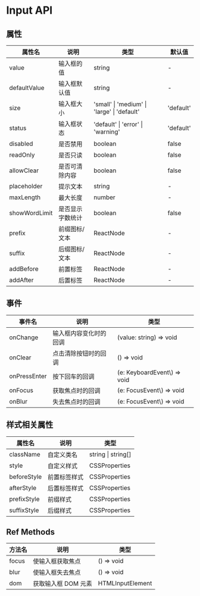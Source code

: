 
<Meta title="表单/Input/文档" />

# Input API

## 属性

<table className="min-w-full border-collapse">
  <thead>
    <tr>
      <th className="border p-2 bg-slate-50">属性名</th>
      <th className="border p-2 bg-slate-50">说明</th>
      <th className="border p-2 bg-slate-50">类型</th>
      <th className="border p-2 bg-slate-50">默认值</th>
    </tr>
  </thead>
  <tbody>
    <tr>
      <td className="border p-2">value</td>
      <td className="border p-2">输入框的值</td>
      <td className="border p-2 font-mono text-sm">string</td>
      <td className="border p-2">-</td>
    </tr>
    <tr>
      <td className="border p-2">defaultValue</td>
      <td className="border p-2">输入框默认值</td>
      <td className="border p-2 font-mono text-sm">string</td>
      <td className="border p-2">-</td>
    </tr>
    <tr>
      <td className="border p-2">size</td>
      <td className="border p-2">输入框大小</td>
      <td className="border p-2 font-mono text-sm">
        'small' | 'medium' | 'large' | 'default'
      </td>
      <td className="border p-2 font-mono text-sm">'default'</td>
    </tr>
    <tr>
      <td className="border p-2">status</td>
      <td className="border p-2">输入框状态</td>
      <td className="border p-2 font-mono text-sm">
        'default' | 'error' | 'warning'
      </td>
      <td className="border p-2 font-mono text-sm">'default'</td>
    </tr>
    <tr>
      <td className="border p-2">disabled</td>
      <td className="border p-2">是否禁用</td>
      <td className="border p-2 font-mono text-sm">boolean</td>
      <td className="border p-2 font-mono text-sm">false</td>
    </tr>
    <tr>
      <td className="border p-2">readOnly</td>
      <td className="border p-2">是否只读</td>
      <td className="border p-2 font-mono text-sm">boolean</td>
      <td className="border p-2 font-mono text-sm">false</td>
    </tr>
    <tr>
      <td className="border p-2">allowClear</td>
      <td className="border p-2">是否可清除内容</td>
      <td className="border p-2 font-mono text-sm">boolean</td>
      <td className="border p-2 font-mono text-sm">false</td>
    </tr>
    <tr>
      <td className="border p-2">placeholder</td>
      <td className="border p-2">提示文本</td>
      <td className="border p-2 font-mono text-sm">string</td>
      <td className="border p-2">-</td>
    </tr>
    <tr>
      <td className="border p-2">maxLength</td>
      <td className="border p-2">最大长度</td>
      <td className="border p-2 font-mono text-sm">number</td>
      <td className="border p-2">-</td>
    </tr>
    <tr>
      <td className="border p-2">showWordLimit</td>
      <td className="border p-2">是否显示字数统计</td>
      <td className="border p-2 font-mono text-sm">boolean</td>
      <td className="border p-2 font-mono text-sm">false</td>
    </tr>
    <tr>
      <td className="border p-2">prefix</td>
      <td className="border p-2">前缀图标/文本</td>
      <td className="border p-2 font-mono text-sm">ReactNode</td>
      <td className="border p-2">-</td>
    </tr>
    <tr>
      <td className="border p-2">suffix</td>
      <td className="border p-2">后缀图标/文本</td>
      <td className="border p-2 font-mono text-sm">ReactNode</td>
      <td className="border p-2">-</td>
    </tr>
    <tr>
      <td className="border p-2">addBefore</td>
      <td className="border p-2">前置标签</td>
      <td className="border p-2 font-mono text-sm">ReactNode</td>
      <td className="border p-2">-</td>
    </tr>
    <tr>
      <td className="border p-2">addAfter</td>
      <td className="border p-2">后置标签</td>
      <td className="border p-2 font-mono text-sm">ReactNode</td>
      <td className="border p-2">-</td>
    </tr>
  </tbody>
</table>

## 事件

<table className="min-w-full border-collapse">
  <thead>
    <tr>
      <th className="border p-2 bg-slate-50">事件名</th>
      <th className="border p-2 bg-slate-50">说明</th>
      <th className="border p-2 bg-slate-50">类型</th>
    </tr>
  </thead>
  <tbody>
    <tr>
      <td className="border p-2">onChange</td>
      <td className="border p-2">输入框内容变化时的回调</td>
      <td className="border p-2 font-mono text-sm">(value: string) => void</td>
    </tr>
    <tr>
      <td className="border p-2">onClear</td>
      <td className="border p-2">点击清除按钮时的回调</td>
      <td className="border p-2 font-mono text-sm">() => void</td>
    </tr>
    <tr>
      <td className="border p-2">onPressEnter</td>
      <td className="border p-2">按下回车的回调</td>
      <td className="border p-2 font-mono text-sm">
        (e: KeyboardEvent\<HTMLInputElement\>) => void
      </td>
    </tr>
    <tr>
      <td className="border p-2">onFocus</td>
      <td className="border p-2">获取焦点时的回调</td>
      <td className="border p-2 font-mono text-sm">
        (e: FocusEvent\<HTMLInputElement\>) => void
      </td>
    </tr>
    <tr>
      <td className="border p-2">onBlur</td>
      <td className="border p-2">失去焦点时的回调</td>
      <td className="border p-2 font-mono text-sm">
        (e: FocusEvent\<HTMLInputElement\>) => void
      </td>
    </tr>
  </tbody>
</table>

## 样式相关属性

<table className="min-w-full border-collapse">
  <thead>
    <tr>
      <th className="border p-2 bg-slate-50">属性名</th>
      <th className="border p-2 bg-slate-50">说明</th>
      <th className="border p-2 bg-slate-50">类型</th>
    </tr>
  </thead>
  <tbody>
    <tr>
      <td className="border p-2">className</td>
      <td className="border p-2">自定义类名</td>
      <td className="border p-2 font-mono text-sm">string | string[]</td>
    </tr>
    <tr>
      <td className="border p-2">style</td>
      <td className="border p-2">自定义样式</td>
      <td className="border p-2 font-mono text-sm">CSSProperties</td>
    </tr>
    <tr>
      <td className="border p-2">beforeStyle</td>
      <td className="border p-2">前置标签样式</td>
      <td className="border p-2 font-mono text-sm">CSSProperties</td>
    </tr>
    <tr>
      <td className="border p-2">afterStyle</td>
      <td className="border p-2">后置标签样式</td>
      <td className="border p-2 font-mono text-sm">CSSProperties</td>
    </tr>
    <tr>
      <td className="border p-2">prefixStyle</td>
      <td className="border p-2">前缀样式</td>
      <td className="border p-2 font-mono text-sm">CSSProperties</td>
    </tr>
    <tr>
      <td className="border p-2">suffixStyle</td>
      <td className="border p-2">后缀样式</td>
      <td className="border p-2 font-mono text-sm">CSSProperties</td>
    </tr>
  </tbody>
</table>

## Ref Methods

<table className="min-w-full border-collapse">
  <thead>
    <tr>
      <th className="border p-2 bg-slate-50">方法名</th>
      <th className="border p-2 bg-slate-50">说明</th>
      <th className="border p-2 bg-slate-50">类型</th>
    </tr>
  </thead>
  <tbody>
    <tr>
      <td className="border p-2">focus</td>
      <td className="border p-2">使输入框获取焦点</td>
      <td className="border p-2 font-mono text-sm">() => void</td>
    </tr>
    <tr>
      <td className="border p-2">blur</td>
      <td className="border p-2">使输入框失去焦点</td>
      <td className="border p-2 font-mono text-sm">() => void</td>
    </tr>
    <tr>
      <td className="border p-2">dom</td>
      <td className="border p-2">获取输入框 DOM 元素</td>
      <td className="border p-2 font-mono text-sm">HTMLInputElement</td>
    </tr>
  </tbody>
</table>

